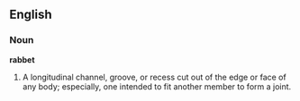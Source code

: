 ==English==

===Noun===

'''rabbet'''

#A longitudinal channel, groove, or recess cut out of the edge or face of any body; especially, one intended to fit another member to form a joint.
